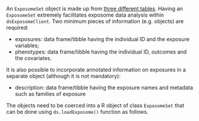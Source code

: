 An `ExposomeSet` object is made up from [three different tables](https://www.bioconductor.org/packages/release/bioc/vignettes/rexposome/inst/doc/exposome_data_analysis.html#data-format). Having an `ExposomeSet` extremely facilitates exposome data analysis within `dsExposomeClient`. Two minimum pieces of information (e.g. objects) are required:

- exposures: data frame/tibble having the individual ID and the exposure variables;
- phenotypes: data frame/tibble having the individual ID, outcomes and the covariates. 

It is also possible to incorporate annotated information on exposures in a separate object (although it is not mandatory):

- description: data frame/tibble having the exposure names and metadata such as families of exposure

The objects need to be coerced into a R object of class `ExposomeSet` that can be done using `ds.loadExposome()` function as follows. 

